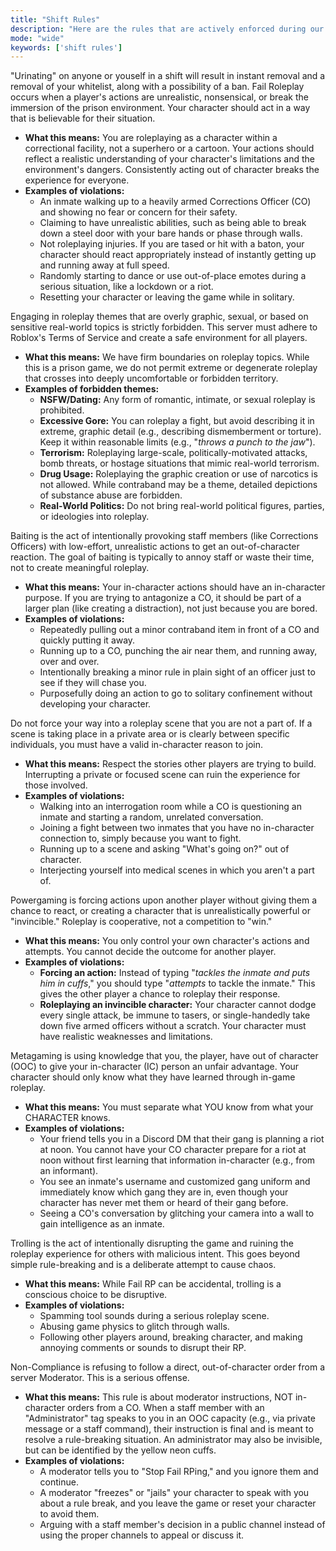 ```yaml
---
title: "Shift Rules"
description: "Here are the rules that are actively enforced during our shifts."
mode: "wide"
keywords: ['shift rules']
---
```


<Danger>
  "Urinating" on anyone or youself in a shift will result in instant removal and a removal of your whitelist, along with a possibility of a ban.
</Danger>

<Card title="Fail Roleplay" icon="mask">
  Fail Roleplay occurs when a player's actions are unrealistic, nonsensical, or break the immersion of the prison environment. Your character should act in a way that is believable for their situation.

  - **What this means:** You are roleplaying as a character within a correctional facility, not a superhero or a cartoon. Your actions should reflect a realistic understanding of your character's limitations and the environment's dangers. Consistently acting out of character breaks the experience for everyone.
  - **Examples of violations:**
    - An inmate walking up to a heavily armed Corrections Officer (CO) and showing no fear or concern for their safety.
    - Claiming to have unrealistic abilities, such as being able to break down a steel door with your bare hands or phase through walls.
    - Not roleplaying injuries. If you are tased or hit with a baton, your character should react appropriately instead of instantly getting up and running away at full speed.
    - Randomly starting to dance or use out-of-place emotes during a serious situation, like a lockdown or a riot.
    - Resetting your character or leaving the game while in solitary.
</Card>

<Card title="Inappropriate Roleplay" icon="hand">
  Engaging in roleplay themes that are overly graphic, sexual, or based on sensitive real-world topics is strictly forbidden. This server must adhere to Roblox's Terms of Service and create a safe environment for all players.

  - **What this means:** We have firm boundaries on roleplay topics. While this is a prison game, we do not permit extreme or degenerate roleplay that crosses into deeply uncomfortable or forbidden territory.
  - **Examples of forbidden themes:**
    - **NSFW/Dating:** Any form of romantic, intimate, or sexual roleplay is prohibited.
    - **Excessive Gore:** You can roleplay a fight, but avoid describing it in extreme, graphic detail (e.g., describing dismemberment or torture). Keep it within reasonable limits (e.g., "_throws a punch to the jaw_").
    - **Terrorism:** Roleplaying large-scale, politically-motivated attacks, bomb threats, or hostage situations that mimic real-world terrorism.
    - **Drug Usage:** Roleplaying the graphic creation or use of narcotics is not allowed. While contraband may be a theme, detailed depictions of substance abuse are forbidden.
    - **Real-World Politics:** Do not bring real-world political figures, parties, or ideologies into roleplay.
</Card>

<Card title="Baiting" icon="steak">
  Baiting is the act of intentionally provoking staff members (like Corrections Officers) with low-effort, unrealistic actions to get an out-of-character reaction. The goal of baiting is typically to annoy staff or waste their time, not to create meaningful roleplay.

  - **What this means:** Your in-character actions should have an in-character purpose. If you are trying to antagonize a CO, it should be part of a larger plan (like creating a distraction), not just because you are bored.
  - **Examples of violations:**
    - Repeatedly pulling out a minor contraband item in front of a CO and quickly putting it away.
    - Running up to a CO, punching the air near them, and running away, over and over.
    - Intentionally breaking a minor rule in plain sight of an officer just to see if they will chase you.
    - Purposefully doing an action to go to solitary confinement without developing your character.
</Card>

<Card title="Interfering" icon="people">
  Do not force your way into a roleplay scene that you are not a part of. If a scene is taking place in a private area or is clearly between specific individuals, you must have a valid in-character reason to join.

  - **What this means:** Respect the stories other players are trying to build. Interrupting a private or focused scene can ruin the experience for those involved.
  - **Examples of violations:**
    - Walking into an interrogation room while a CO is questioning an inmate and starting a random, unrelated conversation.
    - Joining a fight between two inmates that you have no in-character connection to, simply because you want to fight.
    - Running up to a scene and asking "What's going on?" out of character.
    - Interjecting yourself into medical scenes in which you aren't a part of.
</Card>

<Card title="Powergaming" icon="fire">
  Powergaming is forcing actions upon another player without giving them a chance to react, or creating a character that is unrealistically powerful or "invincible." Roleplay is cooperative, not a competition to "win."

  - **What this means:** You only control your own character's actions and attempts. You cannot decide the outcome for another player.
  - **Examples of violations:**
    - **Forcing an action:** Instead of typing "_tackles the inmate and puts him in cuffs_," you should type "_attempts_ to tackle the inmate." This gives the other player a chance to roleplay their response.
    - **Roleplaying an invincible character:** Your character cannot dodge every single attack, be immune to tasers, or single-handedly take down five armed officers without a scratch. Your character must have realistic weaknesses and limitations.
</Card>

<Card title="Metagaming" icon="laptop">
  Metagaming is using knowledge that you, the player, have out of character (OOC) to give your in-character (IC) person an unfair advantage. Your character should only know what they have learned through in-game roleplay.

  - **What this means:** You must separate what YOU know from what your CHARACTER knows.
  - **Examples of violations:**
    - Your friend tells you in a Discord DM that their gang is planning a riot at noon. You cannot have your CO character prepare for a riot at noon without first learning that information in-character (e.g., from an informant).
    - You see an inmate's username and customized gang uniform and immediately know which gang they are in, even though your character has never met them or heard of their gang before.
    - Seeing a CO's conversation by glitching your camera into a wall to gain intelligence as an inmate.
</Card>

<Card title="Trolling" icon="ghost">
  Trolling is the act of intentionally disrupting the game and ruining the roleplay experience for others with malicious intent. This goes beyond simple rule-breaking and is a deliberate attempt to cause chaos.

  - **What this means:** While Fail RP can be accidental, trolling is a conscious choice to be disruptive.
  - **Examples of violations:**
    - Spamming tool sounds during a serious roleplay scene.
    - Abusing game physics to glitch through walls.
    - Following other players around, breaking character, and making annoying comments or sounds to disrupt their RP.
</Card>

<Card title="Non-Compliance" icon="person">
  Non-Compliance is refusing to follow a direct, out-of-character order from a server Moderator. This is a serious offense.

  - **What this means:** This rule is about moderator instructions, NOT in-character orders from a CO. When a staff member with an "Administrator" tag speaks to you in an OOC capacity (e.g., via private message or a staff command), their instruction is final and is meant to resolve a rule-breaking situation. An administrator may also be invisible, but can be identified by the yellow neon cuffs.
  - **Examples of violations:**
    - A moderator tells you to "Stop Fail RPing," and you ignore them and continue.
    - A moderator "freezes" or "jails" your character to speak with you about a rule break, and you leave the game or reset your character to avoid them.
    - Arguing with a staff member's decision in a public channel instead of using the proper channels to appeal or discuss it.
</Card>